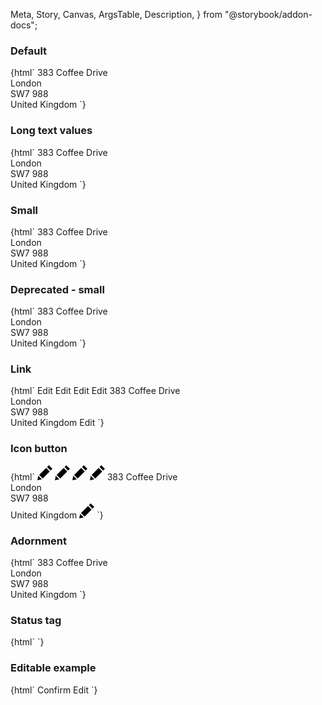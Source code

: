   Meta,
  Story,
  Canvas,
  ArgsTable,
  Description,
} from "@storybook/addon-docs";

<Meta title="Web Components/Data entity" component="ic-data-entity" />

<Description markdown={readme} />

### Default

<Canvas>
  <Story name="Default">
    {html`<ic-data-entity heading="Personal details">
      <ic-data-row label="Name" value="Michael Johnson"></ic-data-row>
      <ic-data-row label="Date of birth" value="16 October 1995"></ic-data-row>
      <ic-data-row label="Telephone" value="07449 7654873"></ic-data-row>
      <ic-data-row label="Email" value="mjohnson@coffee.gov"></ic-data-row>
      <ic-data-row label="Address">
        <ic-typography variant="body" slot="value">
          383 Coffee Drive
          <br />
          London
          <br />
          SW7 988
          <br />
          United Kingdom
        </ic-typography>
      </ic-data-row>
    </ic-data-entity>`}
  </Story>
</Canvas>

### Long text values

<Canvas>
  <Story name="Long text values">
    {html`<ic-data-entity
      heading="Lorem ipsum dolor sit amet, consectetur adipiscing elit, sed do eiusmod tempor incididunt ut labore et dolore magna aliqua"
    >
      <ic-data-row
        label="Lorem ipsum dolor sit amet, consectetur adipiscing elit"
        value="Michael Johnson"
      ></ic-data-row>
      <ic-data-row label="Date of birth" value="16 October 1995"></ic-data-row>
      <ic-data-row label="Telephone" value="07449 7654873"></ic-data-row>
      <ic-data-row label="Email" value="mjohnson@coffee.gov"></ic-data-row>
      <ic-data-row
        label="Address"
        value="Lorem ipsum dolor sit amet, consectetur adipiscing elit, sed do eiusmod tempor incididunt ut labore et dolore magna aliqua. Ut enim ad minim veniam, quis nostrud exercitation ullamco laboris nisi ut aliquip ex ea commodo consequat"
      ></ic-data-row>
      <ic-data-row label="Second address">
        <ic-typography variant="body" slot="value">
          383 Coffee Drive
          <br />
          London
          <br />
          SW7 988
          <br />
          United Kingdom
        </ic-typography>
      </ic-data-row>
    </ic-data-entity>`}
  </Story>
</Canvas>

### Small

<Canvas>
  <Story name="Small">
    {html`<ic-data-entity heading="Personal details" size="small">
      <ic-data-row label="Name" value="Michael Johnson"></ic-data-row>
      <ic-data-row label="Date of birth" value="16 October 1995"></ic-data-row>
      <ic-data-row label="Telephone" value="07449 7654873"></ic-data-row>
      <ic-data-row label="Email" value="mjohnson@coffee.gov"></ic-data-row>
      <ic-data-row label="Address">
        <ic-typography variant="body" slot="value">
          383 Coffee Drive
          <br />
          London
          <br />
          SW7 988
          <br />
          United Kingdom
        </ic-typography>
      </ic-data-row>
    </ic-data-entity>`}
  </Story>
</Canvas>

### Deprecated - small

<Canvas>
  <Story name="Deprecated - small">
    {html`<ic-data-entity heading="Personal details" small>
      <ic-data-row label="Name" value="Michael Johnson"></ic-data-row>
      <ic-data-row label="Date of birth" value="16 October 1995"></ic-data-row>
      <ic-data-row label="Telephone" value="07449 7654873"></ic-data-row>
      <ic-data-row label="Email" value="mjohnson@coffee.gov"></ic-data-row>
      <ic-data-row label="Address">
        <ic-typography variant="body" slot="value">
          383 Coffee Drive
          <br />
          London
          <br />
          SW7 988
          <br />
          United Kingdom
        </ic-typography>
      </ic-data-row>
    </ic-data-entity>`}
  </Story>
</Canvas>

### Link

<Canvas>
  <Story name="Link">
    {html`<ic-data-entity heading="Personal details">
      <ic-data-row label="Name" value="Michael Johnson">
        <ic-link href="#" slot="end-component"> Edit </ic-link>
      </ic-data-row>
      <ic-data-row label="Date of birth" value="16 October 1995">
        <ic-link href="#" slot="end-component"> Edit </ic-link>
      </ic-data-row>
      <ic-data-row label="Telephone" value="07449 7654873">
        <ic-link href="#" slot="end-component"> Edit </ic-link>
      </ic-data-row>
      <ic-data-row label="Email" value="mjohnson@coffee.gov">
        <ic-link href="#" slot="end-component"> Edit </ic-link>
      </ic-data-row>
      <ic-data-row label="Address">
        <ic-typography variant="body" slot="value">
          383 Coffee Drive
          <br />
          London
          <br />
          SW7 988
          <br />
          United Kingdom
        </ic-typography>
        <ic-link href="#" slot="end-component"> Edit </ic-link>
      </ic-data-row>
    </ic-data-entity>`}
  </Story>
</Canvas>

### Icon button

<Canvas>
  <Story name="Icon button">
    {html`<ic-data-entity heading="Personal details">
      <ic-data-row label="Name" value="Michael Johnson">
        <ic-button variant="icon" aria-label="Edit" slot="end-component">
          <svg
            xmlns="http://www.w3.org/2000/svg"
            width="24"
            height="24"
            viewBox="0 0 24 24"
          >
            <path
              d="M7.127 22.562l-7.127 1.438 1.438-7.128 5.689 5.69zm1.414-1.414l11.228-11.225-5.69-5.692-11.227 11.227 5.689 5.69zm9.768-21.148l-2.816 2.817 5.691 5.691 2.816-2.819-5.691-5.689z"
            />
          </svg>
        </ic-button>
      </ic-data-row>
      <ic-data-row label="Date of birth" value="16 October 1995">
        <ic-button variant="icon" aria-label="Edit" slot="end-component">
          <svg
            xmlns="http://www.w3.org/2000/svg"
            width="24"
            height="24"
            viewBox="0 0 24 24"
          >
            <path
              d="M7.127 22.562l-7.127 1.438 1.438-7.128 5.689 5.69zm1.414-1.414l11.228-11.225-5.69-5.692-11.227 11.227 5.689 5.69zm9.768-21.148l-2.816 2.817 5.691 5.691 2.816-2.819-5.691-5.689z"
            />
          </svg>
        </ic-button>
      </ic-data-row>
      <ic-data-row label="Telephone" value="07449 7654873">
        <ic-button variant="icon" aria-label="Edit" slot="end-component">
          <svg
            xmlns="http://www.w3.org/2000/svg"
            width="24"
            height="24"
            viewBox="0 0 24 24"
          >
            <path
              d="M7.127 22.562l-7.127 1.438 1.438-7.128 5.689 5.69zm1.414-1.414l11.228-11.225-5.69-5.692-11.227 11.227 5.689 5.69zm9.768-21.148l-2.816 2.817 5.691 5.691 2.816-2.819-5.691-5.689z"
            />
          </svg>
        </ic-button>
      </ic-data-row>
      <ic-data-row label="Email" value="mjohnson@coffee.gov">
        <ic-button variant="icon" aria-label="Edit" slot="end-component">
          <svg
            xmlns="http://www.w3.org/2000/svg"
            width="24"
            height="24"
            viewBox="0 0 24 24"
          >
            <path
              d="M7.127 22.562l-7.127 1.438 1.438-7.128 5.689 5.69zm1.414-1.414l11.228-11.225-5.69-5.692-11.227 11.227 5.689 5.69zm9.768-21.148l-2.816 2.817 5.691 5.691 2.816-2.819-5.691-5.689z"
            />
          </svg>
        </ic-button>
      </ic-data-row>
      <ic-data-row label="Address">
        <ic-typography variant="body" slot="value">
          383 Coffee Drive
          <br />
          London
          <br />
          SW7 988
          <br />
          United Kingdom
        </ic-typography>
        <ic-button variant="icon" aria-label="Edit" slot="end-component">
          <svg
            xmlns="http://www.w3.org/2000/svg"
            width="24"
            height="24"
            viewBox="0 0 24 24"
          >
            <path
              d="M7.127 22.562l-7.127 1.438 1.438-7.128 5.689 5.69zm1.414-1.414l11.228-11.225-5.69-5.692-11.227 11.227 5.689 5.69zm9.768-21.148l-2.816 2.817 5.691 5.691 2.816-2.819-5.691-5.689z"
            />
          </svg>
        </ic-button>
      </ic-data-row>
    </ic-data-entity>`}
  </Story>
</Canvas>

### Adornment

<Canvas>
  <Story name="Adornment">
    {html`<ic-data-entity heading="Personal details">
      <ic-data-row label="Name" value="Michael Johnson">
        <ic-status-tag
          status="success"
          label="confirmed"
          variant="filled"
          slot="end-component"
        >
        </ic-status-tag>
      </ic-data-row>
      <ic-data-row label="Date of birth" value="16 October 1995">
        <ic-status-tag
          status="warning"
          label="in review"
          variant="filled"
          slot="end-component"
        />
      </ic-data-row>
      <ic-data-row label="Telephone" value="07449 7654873">
        <ic-status-tag
          status="warning"
          label="in review"
          variant="filled"
          slot="end-component"
        />
      </ic-data-row>
      <ic-data-row label="Email" value="mjohnson@coffee.gov">
        <ic-status-tag
          status="success"
          label="confirmed"
          variant="filled"
          slot="end-component"
        />
      </ic-data-row>
      <ic-data-row label="Address">
        <ic-typography variant="body" slot="value">
          383 Coffee Drive
          <br />
          London
          <br />
          SW7 988
          <br />
          United Kingdom
        </ic-typography>
        <ic-status-tag
          label="not confirmed"
          variant="filled"
          slot="end-component"
        />
      </ic-data-row>
    </ic-data-entity>`}
  </Story>
</Canvas>

### Status tag

<Canvas>
  <Story name="Status tag">
    {html` <ic-data-entity heading="Personal details">
      <ic-data-row label="Name"
        ><ic-status-tag
          status="success"
          label="approved"
          variant="filled"
          slot="value"
      /></ic-data-row>
      <ic-data-row label="Date of birth"
        ><ic-status-tag
          status="success"
          label="approved"
          variant="filled"
          slot="value"
      /></ic-data-row>
      <ic-data-row label="Telephone"
        ><ic-status-tag
          status="success"
          label="approved"
          variant="filled"
          slot="value"
      /></ic-data-row>
      <ic-data-row label="Address"
        ><ic-status-tag
          status="success"
          label="approved"
          variant="filled"
          slot="value"
      /></ic-data-row>
      <ic-data-row label="Email"
        ><ic-status-tag
          status="success"
          label="approved"
          variant="filled"
          slot="value"
      /></ic-data-row>
    </ic-data-entity>`}
  </Story>
</Canvas>

### Editable example

<Canvas>
  <Story name="Editable example">
    {html`<ic-data-entity heading="Personal details">
        <ic-data-row label="Name">
          <ic-text-field
            slot="value"
            label="Name"
            value="Michael Johnson"
            readonly
            hide-label
            full-width
          />
        </ic-data-row>
        <ic-data-row label="Date of birth">
          <ic-text-field
            slot="value"
            label="Date of birth"
            value="16 October 1995"
            readonly
            hide-label
            full-width
          />
        </ic-data-row>
        <ic-data-row label="Telephone">
          <ic-text-field
            slot="value"
            label="Telephone"
            value="07449 7654873"
            readonly
            hide-label
            full-width
          />
        </ic-data-row>
        <ic-data-row label="Email">
          <ic-text-field
            slot="value"
            label="Email"
            value="mjohnson@coffee.gov"
            readonly
            hide-label
            full-width
          />
        </ic-data-row>
        <ic-data-row label="Address">
          <ic-text-field
            slot="value"
            label="Address"
            value="383 Coffee Drive, London, SW7 988, United Kingdom"
            readonly
            hide-label
            full-width
          />
        </ic-data-row>
      </ic-data-entity>
      <ic-button
        onclick="
        var textFields = document.querySelectorAll('ic-text-field');
        for (var i=0; i < textFields.length; i++) {
          textFields[i].setAttribute('readonly', '');
        }"
        style="margin-right: var(--ic-space-md);margin-top: var(--ic-space-lg);"
      >
        Confirm
      </ic-button>
      <ic-button
        onclick="
        var textFields = document.querySelectorAll('ic-text-field');
        for (var i=0; i < textFields.length; i++) {
          textFields[i].removeAttribute('readonly');
        }"
        variant="secondary"
        style="margin-top: var(--ic-space-lg);"
      >
        Edit
      </ic-button>`}
  </Story>
</Canvas>

